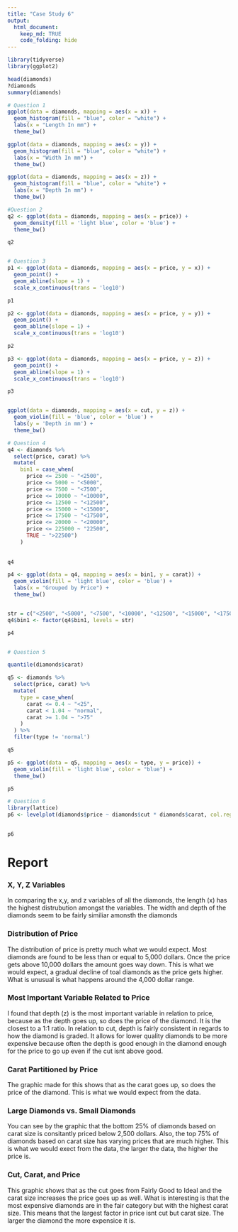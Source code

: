 ```yaml
---
title: "Case Study 6"
output: 
  html_document:
    keep_md: TRUE
    code_folding: hide
---
```

```r
library(tidyverse)
library(ggplot2)

head(diamonds)
?diamonds
summary(diamonds)

# Question 1
ggplot(data = diamonds, mapping = aes(x = x)) +
  geom_histogram(fill = "blue", color = "white") +
  labs(x = "Length In mm") +
  theme_bw()

ggplot(data = diamonds, mapping = aes(x = y)) +
  geom_histogram(fill = "blue", color = "white") +
  labs(x = "Width In mm") +
  theme_bw()

ggplot(data = diamonds, mapping = aes(x = z)) +
  geom_histogram(fill = "blue", color = "white") +
  labs(x = "Depth In mm") +
  theme_bw()

#Question 2
q2 <- ggplot(data = diamonds, mapping = aes(x = price)) +
  geom_density(fill = 'light blue', color = 'blue') +
  theme_bw()

q2


# Question 3
p1 <- ggplot(data = diamonds, mapping = aes(x = price, y = x)) +
  geom_point() +
  geom_abline(slope = 1) +
  scale_x_continuous(trans = 'log10')

p1

p2 <- ggplot(data = diamonds, mapping = aes(x = price, y = y)) +
  geom_point() +
  geom_abline(slope = 1) +
  scale_x_continuous(trans = 'log10')

p2

p3 <- ggplot(data = diamonds, mapping = aes(x = price, y = z)) +
  geom_point() +
  geom_abline(slope = 1) +
  scale_x_continuous(trans = 'log10')

p3


ggplot(data = diamonds, mapping = aes(x = cut, y = z)) +
  geom_violin(fill = 'blue', color = 'blue') +
  labs(y = 'Depth in mm') +
  theme_bw()

# Question 4
q4 <- diamonds %>% 
  select(price, carat) %>% 
  mutate(
    bin1 = case_when(
      price <= 2500 ~ "<2500",
      price <= 5000 ~ "<5000",
      price <= 7500 ~ "<7500",
      price <= 10000 ~ "<10000",
      price <= 12500 ~ "<12500",
      price <= 15000 ~ "<15000",
      price <= 17500 ~ "<17500",
      price <= 20000 ~ "<20000",
      price <= 225000 ~ "22500",
      TRUE ~ ">22500")
    )
  
  
q4

p4 <- ggplot(data = q4, mapping = aes(x = bin1, y = carat)) +
  geom_violin(fill = 'light blue', color = 'blue') +
  labs(x = "Grouped by Price") +
  theme_bw()


str = c("<2500", "<5000", "<7500", "<10000", "<12500", "<15000", "<17500", "<20000", "<22500")
q4$bin1 <- factor(q4$bin1, levels = str)

p4


# Question 5

quantile(diamonds$carat)

q5 <- diamonds %>% 
  select(price, carat) %>% 
  mutate(
    type = case_when(
      carat <= 0.4 ~ "<25",
      carat < 1.04 ~ "normal",
      carat >= 1.04 ~ ">75"
    )
  ) %>% 
  filter(type != 'normal')

q5

p5 <- ggplot(data = q5, mapping = aes(x = type, y = price)) +
  geom_violin(fill = 'light blue', color = "blue") +
  theme_bw()

p5

# Question 6
library(lattice)
p6 <- levelplot(diamonds$price ~ diamonds$cut * diamonds$carat, col.regions = rainbow(256), xlab = "Cut", ylab = "Carat")

  
p6

```
# Report
### X, Y, Z Variables
In comparing the x,y, and z variables of all the diamonds, the length (x) has the highest distrubution amongst the variables. The width and depth of the diamonds seem to be fairly similiar amonsth the diamonds

### Distribution of Price
The distribution of price is pretty much what we would expect. Most diamonds are found to be less than or equal to 5,000 dollars. Once the price gets above 10,000 dollars the amount goes way down. This is what we would expect, a gradual decline of toal diamonds as the price gets higher. What is unusual is what happens around the 4,000 dollar range.

### Most Important Variable Related to Price
I found that depth (z) is the most important variable in relation to price, because as the depth goes up, so does the price of the diamond. It is the closest to a 1:1 ratio. In relation to cut, depth is fairly consistent in regards to how the diamond is graded. It allows for lower quality diamonds to be more expensive because often the depth is good enough in the diamond enough for the price to go up even if the cut isnt above good.

### Carat Partitioned by Price
The graphic made for this shows that as the carat goes up, so does the price of the diamond. This is what we would expect from the data.

### Large Diamonds vs. Small Diamonds
You can see by the graphic that the bottom 25% of diamonds based on carat size is consitantly priced below 2,500 dollars. Also, the top 75% of diamonds based on carat size has varying prices that are much higher. This is what we would exect from the data, the larger the data, the higher the price is.

### Cut, Carat, and Price
This graphic shows that as the cut goes from Fairly Good to Ideal and the carat size increases the price goes up as well. What is interesting is that the most expensive diamonds are in the fair category but with the highest carat size. This means that the largest factor in price isnt cut but carat size. The larger the diamond the more expensice it is.

